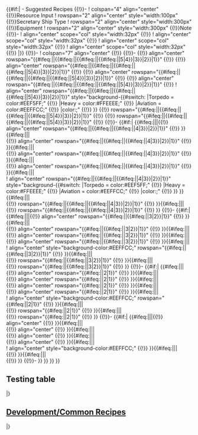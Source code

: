 <includeonly>{{#if:{{{Title|}}}{{{TitleIcons|}}}|{{{!}} class="wikitable"
{{!}}-
! colspan="7" align="center" {{!}}{{{TitleIcons|}}}{{{Title}}} - Suggested Recipes
{{!}}-
! colspan="4" align="center" {{!}}Resource Input
! rowspan="2" align="center" style="width:100px" {{!}}Secretary Ship Type
! rowspan="2" align="center" style="width:300px" {{!}}Equipment
! rowspan="2" align="center" style="width:300px" {{!}}Note
{{!}}-
! align="center" scope="col" style="width:32px" {{!}}{{Template:Fuel}}
! align="center" scope="col" style="width:32px" {{!}}{{Template:Ammo}}
! align="center" scope="col" style="width:32px" {{!}}{{Template:Steel}}
! align="center" scope="col" style="width:32px" {{!}}{{Template:Bauxite}} |}}
{{!}}-
! colspan="7" align="center"  {{!}} {{{Category}}}
{{!}}-
{{!}} align="center" rowspan="{{#ifeq:{{{R1Fuel|}}}|{{{R2Fuel}}}|{{#ifeq:{{{R2Fuel|}}}|{{{R3Fuel|}}}|{{#ifeq:{{{R3Fuel|}}}|{{{R4Fuel|}}}|{{#ifeq:{{{R4Fuel|}}}|{{{R5Fuel|}}}|5|4}}|3}}|2}}|1}}" {{!}} {{{R1Fuel}}}
{{!}} align="center" rowspan="{{#ifeq:{{{R1Ammo|}}}|{{{R2Ammo}}}|{{#ifeq:{{{R2Ammo|}}}|{{{R3Ammo|}}}|{{#ifeq:{{{R3Ammo|}}}|{{{R4Ammo|}}}|{{#ifeq:{{{R4Ammo|}}}|{{{R5Ammo|}}}|5|4}}|3}}|2}}|1}}" {{!}} {{{R1Ammo}}}
{{!}} align="center" rowspan="{{#ifeq:{{{R1Steel|}}}|{{{R2Steel}}}|{{#ifeq:{{{R2Steel|}}}|{{{R3Steel|}}}|{{#ifeq:{{{R3Steel|}}}|{{{R4Steel|}}}|{{#ifeq:{{{R4Steel|}}}|{{{R5Steel|}}}|5|4}}|3}}|2}}|1}}" {{!}} {{{R1Steel}}}
{{!}} align="center" rowspan="{{#ifeq:{{{R1Bauxite|}}}|{{{R2Bauxite}}}|{{#ifeq:{{{R2Bauxite|}}}|{{{R3Bauxite|}}}|{{#ifeq:{{{R3Bauxite|}}}|{{{R4Bauxite|}}}|{{#ifeq:{{{R4Bauxite|}}}|{{{R5Bauxite|}}}|5|4}}|3}}|2}}|1}}" {{!}} {{{R1Bauxite}}}
! align="center" rowspan="{{#ifeq:{{{R1Secretary|}}}|{{{R2Secretary}}}|{{#ifeq:{{{R2Secretary|}}}|{{{R3Secretary|}}}|{{#ifeq:{{{R3Secretary|}}}|{{{R4Secretary|}}}|{{#ifeq:{{{R4Secretary|}}}|{{{R5Secretary|}}}|5|4}}|3}}|2}}|1}}" style="background-{{#switch:{{{R1Secretary|}}} 
|Torpedo = color:#EEF5FF;" {{!}} {{ToolTip|text-align=default;background-color:#EEF5FF|{{ToolTip|Torpedo|{{colour|red|Does '''NOT''' include '''SSV'''}}}}|'''Secretary: Category Torpedo'''<hr>'''Ship Types included:'''<br>DE, DD, CL, CLT, SS, AP, CT or AO}}
|Heavy = color:#FFEEEE;" {{!}} {{ToolTip|text-align=default;background-color:#FFEEEE|{{ToolTip|Heavy|{{colour|red|Does '''NOT''' include '''CAV/BBV'''}}}}|'''Secretary: Category Heavy'''<hr>'''Ship Types included:'''<br>CA, FBB, BB, XBB or AR}}
|Aviation = color:#EEFFCC;" {{!}} {{ToolTip|text-align=default;background-color:#EEFFCC|Aviation|'''Secretary: Category Aviation'''<hr>'''Ship Types included:'''<br>CAV, CVL, BBV, CV, SSV, AV, LHA, CVB or AS}}
|color:{{{R1SecretaryColour}}};" {{!}} {{ToolTip|text-align=default;background-color:{{{R1SecretaryColour}}}|{{{R1Secretary}}}|'''Secretary: {{{R1Secretary}}}'''<hr>{{{R1SecretaryDescription}}}}}}}
{{!}} rowspan="{{#ifeq:{{{R1Results|}}}|{{{R2Results}}}|{{#ifeq:{{{R2Results|}}}|{{{R3Results|}}}|{{#ifeq:{{{R3Results|}}}|{{{R4Results|}}}|{{#ifeq:{{{R4Results|}}}|{{{R5Results|}}}|5|4}}|3}}|2}}|1}}" {{!}} {{{R1Results}}}
{{!}} rowspan="{{#ifeq:{{{R1Notes|}}}|{{{R2Notes}}}|{{#ifeq:{{{R2Notes|}}}|{{{R3Notes|}}}|{{#ifeq:{{{R3Notes|}}}|{{{R4Notes|}}}|{{#ifeq:{{{R4Notes|}}}|{{{R5Notes|}}}|5|4}}|3}}|2}}|1}}" {{!}} {{{R1Notes|}}}
{{!}}-
{{#if:{{{R2Fuel|}}}{{{R2Ammo|}}}{{{R2Steel|}}}{{{R2Bauxite|}}}| {{#ifeq:{{{R1Fuel|}}}|{{{R2Fuel}}}||{{!}} align="center" rowspan="{{#ifeq:{{{R2Fuel|}}}|{{{R3Fuel|}}}|{{#ifeq:{{{R3Fuel|}}}|{{{R4Fuel|}}}|{{#ifeq:{{{R4Fuel|}}}|{{{R5Fuel|}}}|4|3}}|2}}|1}}" {{!}} {{{R2Fuel}}} }}{{#ifeq:{{{R1Ammo|}}}|{{{R2Ammo|}}}||<br>
{{!}} align="center" rowspan="{{#ifeq:{{{R2Ammo|}}}|{{{R3Ammo}}}|{{#ifeq:{{{R3Ammo|}}}|{{{R4Ammo|}}}|{{#ifeq:{{{R4Ammo|}}}|{{{R5Ammo|}}}|4|3}}|2}}|1}}" {{!}} {{{R2Ammo}}} }}{{#ifeq:{{{R1Steel|}}}|{{{R2Steel|}}}||<br>
{{!}} align="center" rowspan="{{#ifeq:{{{R2Steel|}}}|{{{R3Steel}}}|{{#ifeq:{{{R3Steel|}}}|{{{R4Steel|}}}|{{#ifeq:{{{R4Steel|}}}|{{{R5Steel|}}}|4|3}}|2}}|1}}" {{!}} {{{R2Steel}}} }}{{#ifeq:{{{R1Bauxite|}}}|{{{R2Bauxite|}}}||<br>
{{!}} align="center" rowspan="{{#ifeq:{{{R2Bauxite|}}}|{{{R3Bauxite}}}|{{#ifeq:{{{R3Bauxite|}}}|{{{R4Bauxite|}}}|{{#ifeq:{{{R4Bauxite|}}}|{{{R5Bauxite|}}}|4|3}}|2}}|1}}" {{!}} {{{R2Bauxite}}} }}{{#ifeq:{{{R1Secretary|}}}|{{{R2Secretary|}}}||<br>
! align="center" rowspan="{{#ifeq:{{{R2Secretary|}}}|{{{R3Secretary}}}|{{#ifeq:{{{R3Secretary|}}}|{{{R4Secretary|}}}|{{#ifeq:{{{R4Secretary|}}}|{{{R5Secretary|}}}|4|3}}|2}}|1}}" style="background-{{#switch:{{{R2Secretary|}}} 
|Torpedo = color:#EEF5FF;" {{!}} {{ToolTip|text-align=default;background-color:#EEF5FF|{{ToolTip|Torpedo|{{colour|red|Does '''NOT''' include '''SSV'''}}}}|'''Secretary: Category Torpedo'''<hr>'''Ship Types included:'''<br>DE, DD, CL, CLT, SS, AP, CT or AO}}
|Heavy = color:#FFEEEE;" {{!}} {{ToolTip|text-align=default;background-color:#FFEEEE|{{ToolTip|Heavy|{{colour|red|Does '''NOT''' include '''CAV/BBV'''}}}}|'''Secretary: Category Heavy'''<hr>'''Ship Types included:'''<br>CA, FBB, BB, XBB or AR}}
|Aviation = color:#EEFFCC;" {{!}} {{ToolTip|text-align=default;background-color:#EEFFCC|Aviation|'''Secretary: Category Aviation'''<hr>'''Ship Types included:'''<br>CAV, CVL, BBV, CV, SSV, AV, LHA, CVB or AS}}
|color:{{{R2SecretaryColour}}};" {{!}} {{ToolTip|text-align=default;background-color:{{{R2SecretaryColour}}}|{{{R2Secretary}}}|'''Secretary: {{{R2Secretary}}}'''<hr>{{{R2SecretaryDescription}}}}}}} }}{{#ifeq:{{{R1Results|}}}|{{{R2Results|}}}||<br>
{{!}} rowspan="{{#ifeq:{{{R2Results|}}}|{{{R3Results}}}|{{#ifeq:{{{R3Results|}}}|{{{R4Results|}}}|{{#ifeq:{{{R4Results|}}}|{{{R5Results|}}}|4|3}}|2}}|1}}" {{!}} {{{R2Results}}} }}{{#ifeq:{{{R1Notes|}}}|{{{R2Notes|}}}||<br>
{{!}} rowspan="{{#ifeq:{{{R2Notes|}}}|{{{R3Notes}}}|{{#ifeq:{{{R3Notes|}}}|{{{R4Notes|}}}|{{#ifeq:{{{R4Notes|}}}|{{{R5Notes|}}}|4|3}}|2}}|1}}" {{!}} {{{R2Notes|}}} }}
{{!}}-
{{#if:{{{R3Fuel|}}}{{{R3Ammo|}}}{{{R3Steel|}}}{{{R3Bauxite|}}}| {{#ifeq:{{{R2Fuel|}}}|{{{R3Fuel}}}||{{!}} align="center" rowspan="{{#ifeq:{{{R3Fuel|}}}|{{{R4Fuel|}}}|{{#ifeq:{{{R4Fuel|}}}|{{{R5Fuel|}}}|3|2}}|1}}" {{!}} {{{R3Fuel}}} }}{{#ifeq:{{{R2Ammo|}}}|{{{R3Ammo|}}}||<br>
{{!}} align="center" rowspan="{{#ifeq:{{{R3Ammo|}}}|{{{R4Ammo}}}|{{#ifeq:{{{R4Ammo|}}}|{{{R5Ammo|}}}|3|2}}|1}}" {{!}} {{{R3Ammo}}} }}{{#ifeq:{{{R2Steel|}}}|{{{R3Steel|}}}||<br>
{{!}} align="center" rowspan="{{#ifeq:{{{R3Steel|}}}|{{{R4Steel}}}|{{#ifeq:{{{R4Steel|}}}|{{{R5Steel|}}}|3|2}}|1}}" {{!}} {{{R3Steel}}} }}{{#ifeq:{{{R2Bauxite|}}}|{{{R3Bauxite|}}}||<br>
{{!}} align="center" rowspan="{{#ifeq:{{{R3Bauxite|}}}|{{{R4Bauxite}}}|{{#ifeq:{{{R4Bauxite|}}}|{{{R5Bauxite|}}}|3|2}}|1}}" {{!}} {{{R3Bauxite}}} }}{{#ifeq:{{{R2Secretary|}}}|{{{R3Secretary|}}}||<br>
! align="center" style="background-color:#EEFFCC;" rowspan="{{#ifeq:{{{R3Secretary|}}}|{{{R4Secretary}}}|{{#ifeq:{{{R4Secretary|}}}|{{{R5Secretary|}}}|3|2}}|1}}" {{!}} {{{R3Secretary}}} }}{{#ifeq:{{{R2Results|}}}|{{{R3Results|}}}||<br>
{{!}} rowspan="{{#ifeq:{{{R3Results|}}}|{{{R4Results}}}|{{#ifeq:{{{R4Results|}}}|{{{R5Results|}}}|3|2}}|1}}" {{!}} {{{R3Results}}} }}{{#ifeq:{{{R2Notes|}}}|{{{R3Notes|}}}||<br>
{{!}} rowspan="{{#ifeq:{{{R3Notes|}}}|{{{R4Notes}}}|{{#ifeq:{{{R4Notes|}}}|{{{R5Notes|}}}|3|2}}|1}}" {{!}} {{{R3Notes|}}} }}
{{!}}-
{{#if:{{{R4Fuel|}}}{{{R4Ammo|}}}{{{R4Steel|}}}{{{R4Bauxite|}}}| {{#ifeq:{{{R3Fuel|}}}|{{{R4Fuel}}}||{{!}} align="center" rowspan="{{#ifeq:{{{R4Fuel|}}}|{{{R5Fuel|}}}|2|1}}" {{!}} {{{R4Fuel}}} }}{{#ifeq:{{{R3Ammo|}}}|{{{R4Ammo|}}}||<br>
{{!}} align="center" rowspan="{{#ifeq:{{{R4Ammo|}}}|{{{R5Ammo}}}|2|1}}" {{!}} {{{R4Ammo}}} }}{{#ifeq:{{{R3Steel|}}}|{{{R4Steel|}}}||<br>
{{!}} align="center" rowspan="{{#ifeq:{{{R4Steel|}}}|{{{R5Steel}}}|2|1}}" {{!}} {{{R4Steel}}} }}{{#ifeq:{{{R3Bauxite|}}}|{{{R4Bauxite|}}}||<br>
{{!}} align="center" rowspan="{{#ifeq:{{{R4Bauxite|}}}|{{{R5Bauxite}}}|2|1}}" {{!}} {{{R4Bauxite}}} }}{{#ifeq:{{{R3Secretary|}}}|{{{R4Secretary|}}}||<br>
! align="center" style="background-color:#EEFFCC;" rowspan="{{#ifeq:{{{R4Secretary|}}}|{{{R5Secretary}}}|2|1}}" {{!}} {{{R4Secretary}}} }}{{#ifeq:{{{R3Results|}}}|{{{R4Results|}}}||<br>
{{!}} rowspan="{{#ifeq:{{{R4Results}}}|{{{R5Results}}}|2|1}}" {{!}} {{{R4Results}}} }}{{#ifeq:{{{R3Notes|}}}|{{{R4Notes|}}}||<br>
{{!}} rowspan="{{#ifeq:{{{R4Notes}}}|{{{R5Notes}}}|2|1}}" {{!}} {{{R4Notes|}}} }}
{{!}}-
{{#if:{{{R5Fuel|}}}{{{R5Ammo|}}}{{{R5Steel|}}}{{{R5Bauxite|}}}| {{#ifeq:{{{R4Fuel|}}}|{{{R5Fuel|}}}||{{!}} align="center" {{!}} {{{R5Fuel}}} }}{{#ifeq:{{{R4Ammo|}}}|{{{R5Ammo|}}}||<br>
{{!}} align="center" {{!}} {{{R5Ammo}}} }}{{#ifeq:{{{R4Steel|}}}|{{{R5Steel|}}}||<br>
{{!}} align="center" {{!}} {{{R5Steel}}} }}{{#ifeq:{{{R4Bauxite|}}}|{{{R5Bauxite|}}}||<br>
{{!}} align="center" {{!}} {{{R5Bauxite}}} }}{{#ifeq:{{{R4Secretary|}}}|{{{R5Secretary|}}}||<br>
! align="center" style="background-color:#EEFFCC;" {{!}} {{{R5Secretary}}} }}{{#ifeq:{{{R4Results|}}}|{{{R5Results|}}}||<br>
{{!}} {{{R5Results}}} }}{{#ifeq:{{{R4Notes|}}}|{{{R5Notes|}}}||<br>
{{!}} {{{R5Notes|}}} }}
{{!}}-
}} }} }} }}</includeonly><noinclude>

==Testing table==

{{DevelopmentRecipes
|TitleIcons={{Template:GreenPlane}}{{Template:RedPlane}}{{Template:BluePlane}}{{Template:YellowPlane}}
|Title=Aircraft Development
|Category= Naval Aircraft

|R1Fuel= 10
|R1Ammo= 20
|R1Steel= '''30'''
|R1Bauxite= 40
|R1Secretary= A
|R1SecretaryColour= 
|R1Results= 16% Penguin<br>2% {{Equipment/Link|Prototype Reppuu Late Model}}<br>2% {{Equipment/Link|Shiden Kai 2}}<br>2% {{Equipment/Link|Suisei Model 12A}}<br>2% {{Equipment/Link|Type 0 Fighter Model 62 (Fighter-bomber)}}<br>4% {{Equipment/Link|Ryuusei}}<br>2% {{Equipment/Link|Ryuusei Kai}}
|R1Notes= '''All {{Template:GreenPlane}}{{Template:RedPlane}}{{Template:BluePlane}}'''

|R2Fuel= 10
|R2Ammo= 20
|R2Steel= 30
|R2Bauxite= 50
|R2Secretary= Italian DD/CA/BB
|R2SecretaryColour= Khaki
|R2SecretaryDescription= '''[[:Category:Maestrale Class|''Maestrale''-class]]'''<br>{{Ship/Banner|Maestrale|small=true}}{{Ship/Banner|Grecale|small=true}}{{Ship/Banner|Libeccio|small=true}}{{Ship/Banner|Scirocco|small=true}}<hr> '''[[:Category:Zara Class|''Zara''-class]]'''<br>{{Ship/Banner|Zara|small=true}}{{Ship/Banner|Pola|small=true}}<hr> '''[[:Category:Vittorio Veneto Class|''Vittorio Veneto''-class]]'''<br>{{Ship/Banner|Littorio|small=true}}{{Ship/Banner|Roma|small=true}}
|R2Results= +<br>4% {{Equipment/Link|Saiun}}
|R2Notes= '''All {{Template:GreenPlane}}{{Template:RedPlane}}{{Template:BluePlane}} & {{Template:YellowPlane}}'''{{Equipment/Link|Saiun}}

|R3Fuel= 10
|R3Ammo= 30
|R3Steel= 30
|R3Bauxite= '''130'''
|R3Secretary= Avi
|R3Results= +<br>2% {{Equipment/Link|Type 2 Reconnaissance Aircraft}}
|R3Notes= All {{Template:GreenPlane}}{{Template:RedPlane}}{{Template:BluePlane}}{{Template:YellowPlane}}

|R4Fuel= 10
|R4Ammo= 55
|R4Steel= 60
|R4Bauxite= '''170'''
|R4Secretary= Avia
|R4Results= +<br>2% {{Equipment/Link|Type 2 Reconnaissance Aircraft}}
|R4Notes= All {{Template:GreenPlane}}{{Template:RedPlane}}{{Template:BluePlane}}{{Template:YellowPlane}}

|R5Fuel= 10
|R5Ammo= 30
|R5Steel= 30
|R5Bauxite= '''170'''
|R5Secretary= Aviat
|R5Results= +<br>2% {{Equipment/Link|Type 2 Reconnaissance Aircraft}}
|R5Notes= All {{Template:GreenPlane}}{{Template:RedPlane}}{{Template:BluePlane}}{{Template:YellowPlane}}
}}
{{DevelopmentRecipes
|TitleIcons=
|Title=
|Category= 

|R1Fuel= 20
|R1Ammo= 20
|R1Steel= '''30'''
|R1Bauxite= 40
|R1Secretary= Torpedo
|R1Results= 16% Penguin<br>2% {{Equipment/Link|Prototype Reppuu Late Model}}<br>2% {{Equipment/Link|Shiden Kai 2}}<br>2% {{Equipment/Link|Suisei Model 12A}}<br>2% {{Equipment/Link|Type 0 Fighter Model 62 (Fighter-bomber)}}<br>4% {{Equipment/Link|Ryuusei}}<br>2% {{Equipment/Link|Ryuusei Kai}}
|R1Notes= '''All {{Template:GreenPlane}}{{Template:RedPlane}}{{Template:BluePlane}}'''

|R2Fuel= 10
|R2Ammo= 20
|R2Steel= '''30'''
|R2Bauxite= 50
|R2Secretary= Heavy
|R2Results= +<br>4% {{Equipment/Link|Saiun}}
|R2Notes= '''All {{Template:GreenPlane}}{{Template:RedPlane}}{{Template:BluePlane}} & {{Template:YellowPlane}}'''{{Equipment/Link|Saiun}}

|R3Fuel= 30
|R3Ammo= 30
|R3Steel= 30
|R3Bauxite= '''130'''
|R3Secretary= Aviation
|R3Results= +<br>2% {{Equipment/Link|Type 2 Reconnaissance Aircraft}}
|R3Notes= All {{Template:GreenPlane}}{{Template:RedPlane}}{{Template:BluePlane}}{{Template:YellowPlane}}
}}
<!--                                                                     AAAAAAAAAAAAAAAAAAAAAAAAAAAAAAAAAAAAAA                                                                       -->
{{DevelopmentRecipes
|TitleIcons=
|Title=
|Category= 

|R1Fuel= 20
|R1Ammo= 20
|R1Steel= '''30'''
|R1Bauxite= 40
|R1Secretary= British BB
|R1SecretaryColour= #AAFFCC
|R1SecretaryDescription= {{Ship/Banner|Warspite}}<br>{{Ship/Banner|Nelson}}
|R1Results= 4% {{Equipment/Link|Spitfire Mk.I}}
|R1Notes= 
}}
{{DevelopmentRecipes
|TitleIcons=
|Title=
|Category= 

|R1Fuel= 10
|R1Ammo= 10
|R1Steel= 10
|R1Bauxite= '''20'''
|R1Secretary= Italian CA/BB
|R1SecretaryColour= #AAFFCC
|R1SecretaryDescription= '''[[:Category:Zara Class|''Zara''-class]]'''<br>{{Ship/Banner|Zara}}{{Ship/Banner|Pola}}<hr> '''[[:Category:Vittorio Veneto Class|''Vittorio Veneto''-class]]'''<br>{{Ship/Banner|Littorio}}{{Ship/Banner|Roma}}
|R1Results= 72% Penguin<br>'''4% {{Equipment/Link|Ro.43 Reconnaissance Seaplane}}'''
|R1Notes= 

|R2Fuel= 10
|R2Ammo= 30
|R2Steel= 10
|R2Bauxite= '''31'''
|R2Secretary= Italian DD
|R2SecretaryColour= #AAFFCC
|R2SecretaryDescription= '''[[:Category:Maestrale Class|''Maestrale''-class]]'''<br>{{Ship/Banner|Maestrale}}<br>{{Ship/Banner|Grecale}}<br>{{Ship/Banner|Libeccio}}<br>{{Ship/Banner|Scirocco}}
|R2Results= 34% Penguin<br>'''2% {{Equipment/Link|Ro.43 Reconnaissance Seaplane}}'''<br>2% {{Equipment/Link|Type 3 Active Sonar}}<!--<br>8% {{Equipment/Link|Type 93 Passive Sonar}}--><br>2% {{Equipment/Link|Type 3 Depth Charge Projector}}<!--<br>8% {{Equipment/Link|Type 94 Depth Charge Projector}}<br>4% {{Equipment/Link|Type 95 Depth Charge}}-->
|R2Notes= Lower chance for Ro.43<br>All {{Sonar}}{{DepthCharge}}.
}}
|}




==[[Development/Common Recipes]]==
{{DevelopmentRecipes
|TitleIcons={{Template:GreenPlane}}{{Template:RedPlane}}{{Template:BluePlane}}{{Template:YellowPlane}}
|Title=Aircraft Development
|Category= Naval Aircraft

|R1Fuel= 20
|R1Ammo= 60
|R1Steel= 10
|R1Bauxite= '''100'''
|R1Secretary= Aviation
|R1Results= 16% Penguin<br>2% {{Equipment/Link|Prototype Reppuu Late Model}}<br>2% {{Equipment/Link|Shiden Kai 2}}<br>2% {{Equipment/Link|Suisei Model 12A}}<br>2% {{Equipment/Link|Type 0 Fighter Model 62 (Fighter-bomber)}}<br>4% {{Equipment/Link|Ryuusei}}<br>2% {{Equipment/Link|Ryuusei Kai}}
|R1Notes= '''All {{Template:GreenPlane}}{{Template:RedPlane}}{{Template:BluePlane}}'''

|R2Fuel= 20
|R2Ammo= 60
|R2Steel= 10
|R2Bauxite= '''110'''
|R2Secretary= Aviation
|R2Results= +<br>4% {{Equipment/Link|Saiun}}
|R2Notes= '''All {{Template:GreenPlane}}{{Template:RedPlane}}{{Template:BluePlane}} & {{Template:YellowPlane}}'''{{Equipment/Link|Saiun}}

|R3Fuel= 30
|R3Ammo= 60
|R3Steel= 10
|R3Bauxite= '''130'''
|R3Secretary= Aviation
|R3Results= +<br>2% {{Equipment/Link|Type 2 Reconnaissance Aircraft}}
|R3Notes= All {{Template:GreenPlane}}{{Template:RedPlane}}{{Template:BluePlane}}{{Template:YellowPlane}}
}}
{{DevelopmentRecipes
|Category= 
|R1Fuel= 20
|R1Ammo= 90
|R1Steel= 60
|R1Bauxite= '''100'''
|R1Secretary= Aviation
|R1Results= 10% Penguin<br>2% {{Equipment/Link|Prototype Reppuu Late Model}}<br>2% {{Equipment/Link|Shiden Kai 2}}<br>2% {{Equipment/Link|Suisei Model 12A}}<br>2% {{Equipment/Link|Type 0 Fighter Model 62 (Fighter-bomber)}}<br>4% {{Equipment/Link|Ryuusei}}<br>2% {{Equipment/Link|Ryuusei Kai}}<br>'''6% {{Equipment/Link|Type 3 Shell}}'''
|R1Notes= Chance for {{Template:GreenAmmo}}{{Equipment/Link|Type 3 Shell}}
}}
{{DevelopmentRecipes
|Category= 
|R1Fuel= 20
|R1Ammo= 30
|R1Steel= 10
|R1Bauxite= '''90'''
|R1Secretary= Aviation
|R1Results= 32% Penguin<br>2% {{Equipment/Link|Prototype Reppuu Late Model}}<br>2% {{Equipment/Link|Shiden Kai 2}}<br>2% {{Equipment/Link|Suisei Model 12A}}<br>2% {{Equipment/Link|Type 0 Fighter Model 62 (Fighter-bomber)}}
|R1Notes= Focus on {{Template:RedPlane}}&{{Template:GreenPlane}}
}}
{{DevelopmentRecipes
|Category= 
|R1Fuel= 20
|R1Ammo= 30
|R1Steel= 10
|R1Bauxite= '''40'''
|R1Secretary= Aviation
|R1Results= 42% Penguin<br>2% {{Equipment/Link|Suisei Model 12A}}<br>2% {{Equipment/Link|Type 0 Fighter Model 62 (Fighter-bomber)}}
|R1Notes= Focus on {{Template:RedPlane}}
}}
{{DevelopmentRecipes
|Category= 
|R1Fuel= 20
|R1Ammo= 20
|R1Steel= 10
|R1Bauxite= '''90'''
|R1Secretary= Aviation
|R1Results= 48% Penguin<br>2% {{Equipment/Link|Prototype Reppuu Late Model}}<br>2% {{Equipment/Link|Shiden Kai 2}}
|R1Notes= Focus on {{Template:GreenPlane}}
}}
{{DevelopmentRecipes
|Category= 

|R1Fuel= 10
|R1Ammo= 10
|R1Steel= '''20'''
|R1Bauxite= 20
|R1Secretary= Aviation
|R1Results= 58/60% Penguin<br>2% {{Equipment/Link|Type 0 Observation Seaplane}}
|R1Notes= (Fuel/Steel wins in max resource ties,<br> therefore not needing 21 of either)

|R2Fuel= '''20'''
|R2Ammo= 10
|R2Steel= 10
|R2Bauxite= 20
|R2Secretary= Aviation
|R2Results= 58/60% Penguin<br>2% {{Equipment/Link|Type 0 Observation Seaplane}}
|R2Notes= (Fuel/Steel wins in max resource ties,<br> therefore not needing 21 of either)
}}
{{DevelopmentRecipes
|Category= <br>{{Template:Land-based Attack Aircraft}}Land-based Attack Aircraft<br><br>

|R1Fuel= 240
|R1Ammo= 260
|R1Steel= 10
|R1Bauxite= '''261'''
|R1Secretary= Aviation
|R1Results= 10% Penguin<br>2% {{Equipment/Link|Prototype Reppuu Late Model}}<br>2% {{Equipment/Link|Shiden Kai 2}}<br>2% {{Equipment/Link|Suisei Model 12A}}<br>2% {{Equipment/Link|Type 0 Fighter Model 62 (Fighter-bomber)}}<br>4% {{Equipment/Link|Ryuusei}}<br>2% {{Equipment/Link|Ryuusei Kai}}<br>'''8% {{Equipment/Link|Type 96 Land-based Attack Aircraft}}'''
|R1Notes= Recipe for all {{Template:GreenPlane}}{{Template:RedPlane}}{{Template:BluePlane}}{{Template:YellowPlane}} & <br>'''{{Template:Land-based Attack Aircraft}} {{Equipment/Link|Type 96 Land-based Attack Aircraft}}'''

|R2Fuel= 240
|R2Ammo= 260
|R2Steel= 60
|R2Bauxite= '''261'''
|R2Secretary= Aviation
|R2Results= +<br>6% {{Equipment/Link|Type 3 Shell}}
|R2Notes= +<br>Chance for {{Template:GreenAmmo}}{{Equipment/Link|Type 3 Shell}}
}}
|}